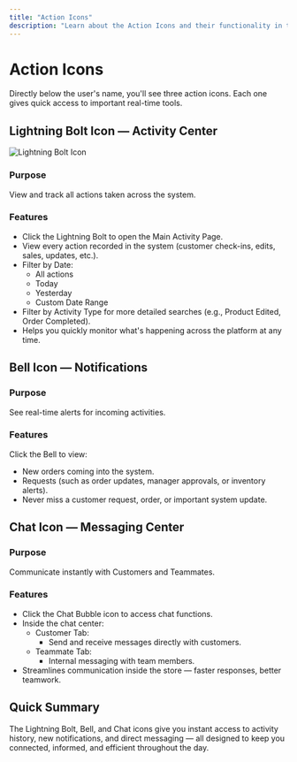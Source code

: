 ```yaml
---
title: "Action Icons"
description: "Learn about the Action Icons and their functionality in the POS system"
---
```


# Action Icons

Directly below the user's name, you'll see three action icons. Each one gives quick access to important real-time tools.

## Lightning Bolt Icon — Activity Center

![Lightning Bolt Icon](/bolt.jpg)

### Purpose
View and track all actions taken across the system.

### Features
- Click the Lightning Bolt to open the Main Activity Page.
- View every action recorded in the system (customer check-ins, edits, sales, updates, etc.).
- Filter by Date:
  - All actions
  - Today
  - Yesterday
  - Custom Date Range
- Filter by Activity Type for more detailed searches (e.g., Product Edited, Order Completed).
- Helps you quickly monitor what's happening across the platform at any time.

## Bell Icon — Notifications

### Purpose
See real-time alerts for incoming activities.

### Features
Click the Bell to view:
- New orders coming into the system.
- Requests (such as order updates, manager approvals, or inventory alerts).
- Never miss a customer request, order, or important system update.

## Chat Icon — Messaging Center

### Purpose
Communicate instantly with Customers and Teammates.

### Features
- Click the Chat Bubble icon to access chat functions.
- Inside the chat center:
  - Customer Tab:
    - Send and receive messages directly with customers.
  - Teammate Tab:
    - Internal messaging with team members.
- Streamlines communication inside the store — faster responses, better teamwork.

## Quick Summary
The Lightning Bolt, Bell, and Chat icons give you instant access to activity history, new notifications, and direct messaging — all designed to keep you connected, informed, and efficient throughout the day. 